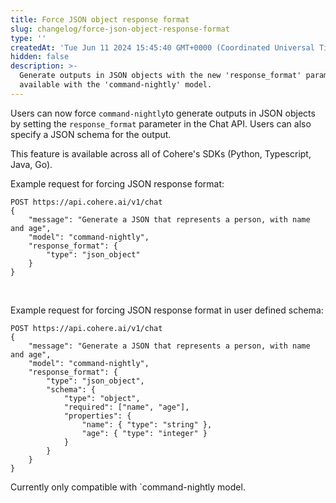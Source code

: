 ```yaml
---
title: Force JSON object response format
slug: changelog/force-json-object-response-format
type: ''
createdAt: 'Tue Jun 11 2024 15:45:40 GMT+0000 (Coordinated Universal Time)'
hidden: false
description: >-
  Generate outputs in JSON objects with the new 'response_format' parameter, now
  available with the 'command-nightly' model.
---
```

Users can now force `command-nightly`to generate outputs in JSON objects by setting the `response_format` parameter in the Chat API. Users can also specify a JSON schema for the output.

This feature is available across all of Cohere's SDKs (Python, Typescript, Java, Go).

Example request for forcing JSON response format: 

```Text cURL
POST https://api.cohere.ai/v1/chat
{
    "message": "Generate a JSON that represents a person, with name and age",
    "model": "command-nightly",
    "response_format": {
        "type": "json_object"
    }
}
```

<br />

Example request for forcing JSON response format in user defined schema: 

```Text cURL
POST https://api.cohere.ai/v1/chat
{
    "message": "Generate a JSON that represents a person, with name and age",
    "model": "command-nightly",
    "response_format": {
        "type": "json_object",
        "schema": {
            "type": "object",
            "required": ["name", "age"],
            "properties": {
                "name": { "type": "string" },
                "age": { "type": "integer" }
            }
        }
    }
}

```

Currently only compatible with \`command-nightly model.
